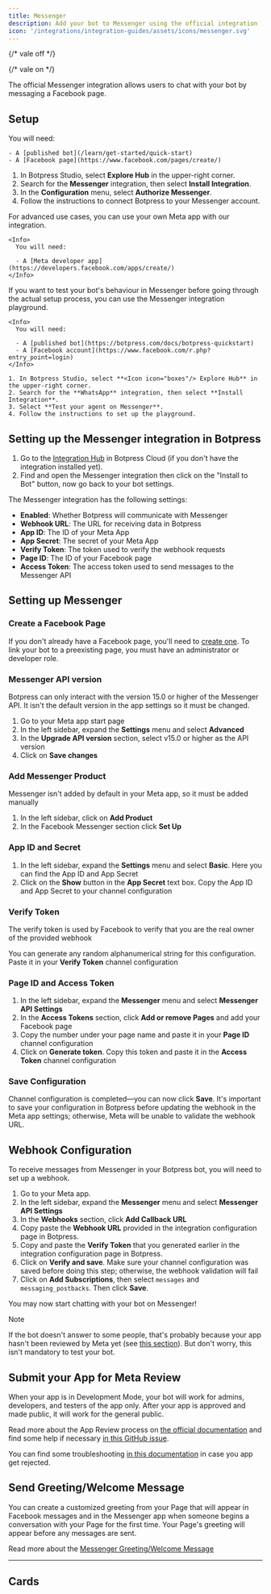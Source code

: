 ```yaml
---
title: Messenger
description: Add your bot to Messenger using the official integration
icon: '/integrations/integration-guides/assets/icons/messenger.svg'
---
```


{/* vale off */}


<OpenInHub integration={integrationVersions.messenger}/>

{/* vale on */}

The official Messenger integration allows users to chat with your bot by messaging a Facebook page.

## Setup

<Tabs>
  <Tab title="Basic configuration">

  <Info>
    You will need:

    - A [published bot](/learn/get-started/quick-start)
    - A [Facebook page](https://www.facebook.com/pages/create/)
  </Info>

  1. In Botpress Studio, select **<Icon icon="boxes"/> Explore Hub** in the upper-right corner.
  2. Search for the **Messenger** integration, then select **Install Integration**.
  3. In the **Configuration** menu, select **Authorize Messenger**.
  4. Follow the instructions to connect Botpress to your Messenger account.

  </Tab>
  <Tab title="Manual configuration">
    For advanced use cases, you can use your own Meta app with our integration.

    <Info>
      You will need:

      - A [Meta developer app](https://developers.facebook.com/apps/create/)
    </Info>
  </Tab>
  <Tab title="Playground">
    If you want to test your bot's behaviour in Messenger before going through the actual setup process, you can use the Messenger integration playground.

    <Info>
      You will need:

      - A [published bot](https://botpress.com/docs/botpress-quickstart)
      - A [Facebook account](https://www.facebook.com/r.php?entry_point=login)
    </Info>

    1. In Botpress Studio, select **<Icon icon="boxes"/> Explore Hub** in the upper-right corner.
    2. Search for the **WhatsApp** integration, then select **Install Integration**.
    3. Select **Test your agent on Messenger**.
    4. Follow the instructions to set up the playground.
  </Tab>
</Tabs>

## Setting up the Messenger integration in Botpress

1. Go to the [Integration Hub](https://app.botpress.cloud/hub) in Botpress Cloud (if you don't have the integration installed yet).
2. Find and open the Messenger integration then click on the "Install to Bot" button, now go back to your bot settings.

The Messenger integration has the following settings:

* **Enabled**: Whether Botpress will communicate with Messenger
* **Webhook URL**: The URL for receiving data in Botpress
* **App ID**: The ID of your Meta App
* **App Secret**: The secret of your Meta App
* **Verify Token**: The token used to verify the webhook requests
* **Page ID**: The ID of your Facebook page
* **Access Token**: The access token used to send messages to the Messenger API

## Setting up Messenger

### Create a Facebook Page

If you don't already have a Facebook page, you'll need to [create one](https://www.facebook.com/pages/create/). To link your bot to a preexisting page, you must have an administrator or developer role.

### Messenger API version

Botpress can only interact with the version 15.0 or higher of the Messenger API. It isn't the default version in the app settings so it must be changed.

1. Go to your Meta app start page
2. In the left sidebar, expand the **Settings** menu and select **Advanced**
3. In the **Upgrade API version** section, select v15.0 or higher as the API version
4. Click on **Save changes**

### Add Messenger Product

Messenger isn't added by default in your Meta app, so it must be added manually

1. In the left sidebar, click on **Add Product**
2. In the Facebook Messenger section click **Set Up**

### App ID and Secret

1. In the left sidebar, expand the **Settings** menu and select **Basic**. Here you can find the App ID and App Secret
2. Click on the **Show** button in the **App Secret** text box. Copy the App ID and App Secret to your channel configuration

### Verify Token

The verify token is used by Facebook to verify that you are the real owner of the provided webhook

You can generate any random alphanumerical string for this configuration. Paste it in your **Verify Token** channel configuration

### Page ID and Access Token

1. In the left sidebar, expand the **Messenger** menu and select **Messenger API Settings**
2. In the **Access Tokens** section, click **Add or remove Pages** and add your Facebook page
3. Copy the number under your page name and paste it in your **Page ID** channel configuration
4. Click on **Generate token**. Copy this token and paste it in the **Access Token** channel configuration

### Save Configuration

Channel configuration is completed—you can now click **Save**. It's important to save your configuration in Botpress before updating the webhook in the Meta app settings; otherwise, Meta will be unable to validate the webhook URL.

## Webhook Configuration

To receive messages from Messenger in your Botpress bot, you will need to set up a webhook.

1. Go to your Meta app.
2. In the left sidebar, expand the **Messenger** menu and select **Messenger API Settings**
3. In the **Webhooks** section, click **Add Callback URL**
4. Copy paste the **Webhook URL** provided in the integration configuration page in Botpress.
5. Copy and paste the **Verify Token** that you generated earlier in the integration configuration page in Botpress.
6. Click on **Verify and save**. Make sure your channel configuration was saved before doing this step; otherwise, the webhook validation will fail
7. Click on **Add Subscriptions**, then select `messages` and `messaging_postbacks`. Then click **Save**.

You may now start chatting with your bot on Messenger!

<Note>
Note

If the bot doesn't answer to some people, that's probably because your app hasn't been reviewed by Meta yet (see [this section](/integrations/integration-guides/instagram#submit-your-app-for-meta-review)). But don't worry, this isn't mandatory to test your bot.
</Note>

## Submit your App for Meta Review

When your app is in Development Mode, your bot will work for admins, developers, and testers of the app only. After your app is approved and made public, it will work for the general public.

Read more about the App Review process on [the official documentation](https://developers.facebook.com/docs/app-review/submission-guide) and find some help if necessary [in this GitHub issue](https://github.com/microsoft/botframework-sdk/issues/1465).

You can find some troubleshooting [in this documentation](https://developers.facebook.com/docs/app-review/support/rejection-guides/messenger) in case you app get rejected.

## Send Greeting/Welcome Message

You can create a customized greeting from your Page that will appear in Facebook messages and in the Messenger app when someone begins a conversation with your Page for the first time. Your Page's greeting will appear before any messages are sent.

Read more about the [Messenger Greeting/Welcome Message](https://www.facebook.com/help/1698046970464236)

---

## Cards

<Cards />
